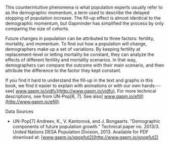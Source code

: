 This counterintuitive phenomena is what population experts usually refer to as the demographic momentum, a term used to describe the delayed stopping of population increase. The fill-up effect is almost identical to the demographic momentum, but Gapminder has simplified the process by only comparing the size of cohorts.

Future changes in population can be attributed to three factors: fertility, mortality, and momentum. To find out how a population will change, demographers make up a set of variations. By keeping fertility at replacement-level or letting mortality be constant, they can analyze the effects of different fertility and mortality scenarios. In that way, demographers can compare the outcome with their main scenario, and then attribute the difference to the factor they kept constant.

If you find it hard to understand the fill-up in the text and graphs in this book, we find it easier to explain with animations or with our own hands---see[ www.gapm.io/vidfu](http://www.gapm.io/vidfu). For more technical descriptions, see from UN-Pop[6, 7]. See also[ www.gapm.io/efill](http://www.gapm.io/efill).

Data Sources

-   UN-Pop[7] Andreev, K., V. Kantorová, and J. Bongaarts. "Demographic components of future population growth." Technical paper no. 2013/3. United Nations DESA Population Division, 2013. Available for PDF download at: [www.gapm.io/xpopfut2](http://www.gapm.io/xpopfut2)
